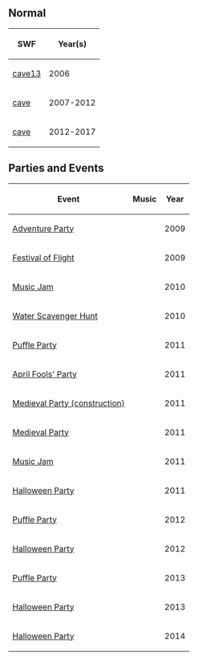 

==Normal==
<center>
{|class="wikitable" border="1"
!SWF!!Year(s)
|-
|[[Media:ArtworkRoomsCave13.swf|cave13]]||2006
|-
|[[Media:RoomsCave.swf|cave]]||2007-2012
|-
|[[Media:RoomsCave 2.swf|cave]]||2012-2017
|}
</center>

==Parties and Events==
<center>
{|class="wikitable" border="1"
!Event
!Music
!Year
|-
|[[Media:RoomsCave-AdventureParty2009.swf|Adventure Party]]||{{n/a}}||2009
|-
|[[Media:FestivalOfFlightCave.swf|Festival of Flight]]||{{n/a}}||2009
|-
|[[Media:RoomsCave-MusicJam2010.swf|Music Jam]]||{{n/a}}||2010
|-
|[[Media:WaterHuntCave.swf|Water Scavenger Hunt]]||{{n/a}}||2010
|-
|[[Media:PuffleParty2011Cave.swf|Puffle Party]]||{{n/a}}||2011
|-
|[[Media:AprilFools'Party2011Cave.swf|April Fools' Party]]||{{n/a}}||2011
|-
|[[Media:MedievalParty2011ConstCave.swf|Medieval Party (construction)]]||{{n/a}}||2011
|-
|[[Media:MedievalParty2011Cave.swf|Medieval Party]]||{{n/a}}||2011
|-
|[[Media:MusicJam2011Cave.swf|Music Jam]]||{{n/a}}||2011
|-
|[[Media:HalloweenParty2011Cave.swf|Halloween Party]]||{{n/a}}||2011
|-
|[[Media:PuffleParty2012Cave.swf|Puffle Party]]||{{n/a}}||2012
|-
|[[Media:HalloweenParty2012Cave.swf|Halloween Party]]||{{n/a}}||2012
|-
|[[Media:RoomsCave-PuffleParty2013.swf|Puffle Party]]||{{n/a}}||2013
|-
|[[Media:RoomsCave-HalloweenParty2013.swf|Halloween Party]]||{{n/a}}||2013
|-
|[[Media:RoomsCave-HalloweenParty2014.swf|Halloween Party]]||{{n/a}}||2014
|}
</center>

{{Places}}